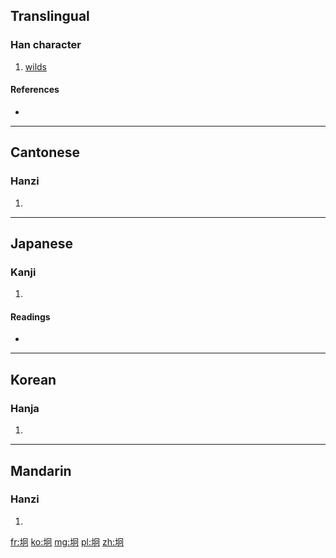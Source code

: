 ==Translingual==

===Han character===
{{Han char|rn=32|rad=土|as=05|sn=8|four=4712<sub>0</sub>|canj=土月口 (GBR)}}

# [[wilds]]

====References====
* {{Han ref|kx=0226.290|dkj=04985|dj=0462.070|hdz=10432.030|uh=5770|ud=22384|bh=CBF7|bd=52215}}

----

==Cantonese==

===Hanzi===
{{yue-hanzi|jyut=|y=gwing1}}

# {{defn|Cantonese|sort=土05}}

----

==Japanese==

===Kanji===
{{ja-kanji|grade=|rs=土05}}

# {{defn|Japanese|sort=土05}}

====Readings====
* {{ja-readings|on=[[けい]] (kei), [[きょう]] (kyō)|kun=}}

----

==Korean==

===Hanja===
{{ko-hanja|hangeul=경|rv=gyeong|mr=kyŏng}}

# {{defn|Korean|sort=土05}}

----

==Mandarin==

===Hanzi===
{{cmn-hanzi|pin=[[jiōng]] ([[jiong1]])|wg=chiung<sup>1</sup>}}

# {{defn|Mandarin|sort=土05}}

[[fr:坰]]
[[ko:坰]]
[[mg:坰]]
[[pl:坰]]
[[zh:坰]]
